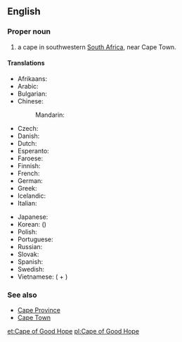 {{wikipedia}}
==English==

===Proper noun===
{{en-proper noun}}

# a cape in southwestern [[South Africa]], near Cape Town.

====Translations====
{{trans-top|a cape in southwestern South Africa}}
* Afrikaans: {{t-|af|Kaap die Goeie Hoop}}
* Arabic: {{t-|ar|رأس الرجاء الصالح|m|tr=ra's al-rajaa' al-SaaliH|sc=Arab}}
* Bulgarian: {{t-|bg|нос Добра Надежда|m|tr=nos Dóbra Nadéžda|sc=Cyrl}}
* Chinese:
*: Mandarin: {{t|cmn|好望角|tr=Hǎowàngjiǎo|sc=Hani}}
* Czech: {{t-|cs|mys Dobré naděje|m}}
* Danish: {{t-|da|Kap Det Gode Håb|c}}
* Dutch: {{t+|nl|Kaap de Goede Hoop}}
* Esperanto: {{t-|eo|Kabo de Bona Espero}}
* Faroese: {{t-|fo|Góðvónarhøvdi|m}}
* Finnish: {{t-|fi|Hyväntoivonniemi}}
* French: {{t+|fr|cap de Bonne-Espérance|m}}
* German: {{t-|de|Kap der Guten Hoffnung|n}}
* Greek: {{t-|el|Ακρωτήριο της Καλής Ελπίδος|tr=Akrotírio tis Kalís Elpídhos|sc=Grek}}
* Icelandic: {{t-|is|Góðrarvonarhöfði|m}}
* Italian: {{t-|it|Capo di Buona Speranza|m}}
{{trans-mid}}
* Japanese: {{t-|ja|喜望峰|tr=きぼうほう, Kibōhō|sc=Jpan}}
* Korean: {{t-|ko|희망봉|tr=Huimangbong|sc=Kore}} ({{t-|ko|喜望峯|sc=Kore}})
* Polish: {{t+|pl|Przylądek Dobrej Nadziei|m}}
* Portuguese: {{t-|pt|Cabo da Boa Esperança|m}}
* Russian: {{t-|ru|мыс Доброй Надежды|m|tr=mys Dóbroj Nadéždy|sc=Cyrl}}
* Slovak: {{t-|sk|mys Dobrej nádeje|m}}
* Spanish: {{t-|es|cabo de Buena Esperanza|m}}
* Swedish: {{t-|sv|Godahoppsudden}}
* Vietnamese: {{t-|vi|mũi Hảo Vọng}} ({{t+|vi|mũi}} + {{t-|vi|好望}})
{{trans-bottom}}

===See also===
* [[Cape Province]]
* [[Cape Town]]

[[et:Cape of Good Hope]]
[[pl:Cape of Good Hope]]